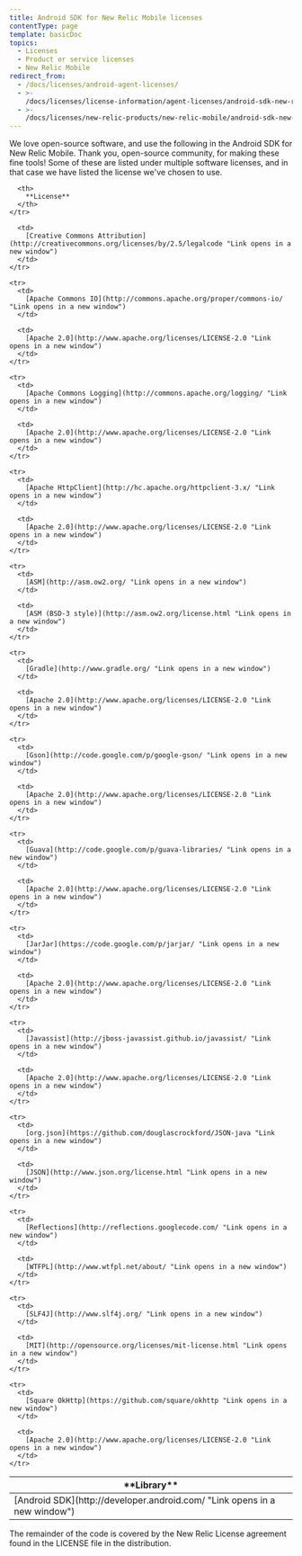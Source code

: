 ```yaml
---
title: Android SDK for New Relic Mobile licenses
contentType: page
template: basicDoc
topics:
  - Licenses
  - Product or service licenses
  - New Relic Mobile
redirect_from:
  - /docs/licenses/android-agent-licenses/
  - >-
    /docs/licenses/license-information/agent-licenses/android-sdk-new-relic-mobile-licenses/
  - >-
    /docs/licenses/new-relic-products/new-relic-mobile/android-sdk-new-relic-mobile-licenses/
---
```


We love open-source software, and use the following in the Android SDK for New Relic Mobile. Thank you, open-source community, for making these fine tools! Some of these are listed under multiple software licenses, and in that case we have listed the license we've chosen to use.

<Table>
  <thead>
    <tr>
      <th width={250}>
        **Library**
      </th>

      <th>
        **License**
      </th>
    </tr>
  </thead>

  <tbody>
    <tr>
      <td>
        [Android SDK](http://developer.android.com/ "Link opens in a new window")
      </td>

      <td>
        [Creative Commons Attribution](http://creativecommons.org/licenses/by/2.5/legalcode "Link opens in a new window")
      </td>
    </tr>

    <tr>
      <td>
        [Apache Commons IO](http://commons.apache.org/proper/commons-io/ "Link opens in a new window")
      </td>

      <td>
        [Apache 2.0](http://www.apache.org/licenses/LICENSE-2.0 "Link opens in a new window")
      </td>
    </tr>

    <tr>
      <td>
        [Apache Commons Logging](http://commons.apache.org/logging/ "Link opens in a new window")
      </td>

      <td>
        [Apache 2.0](http://www.apache.org/licenses/LICENSE-2.0 "Link opens in a new window")
      </td>
    </tr>

    <tr>
      <td>
        [Apache HttpClient](http://hc.apache.org/httpclient-3.x/ "Link opens in a new window")
      </td>

      <td>
        [Apache 2.0](http://www.apache.org/licenses/LICENSE-2.0 "Link opens in a new window")
      </td>
    </tr>

    <tr>
      <td>
        [ASM](http://asm.ow2.org/ "Link opens in a new window")
      </td>

      <td>
        [ASM (BSD-3 style)](http://asm.ow2.org/license.html "Link opens in a new window")
      </td>
    </tr>

    <tr>
      <td>
        [Gradle](http://www.gradle.org/ "Link opens in a new window")
      </td>

      <td>
        [Apache 2.0](http://www.apache.org/licenses/LICENSE-2.0 "Link opens in a new window")
      </td>
    </tr>

    <tr>
      <td>
        [Gson](http://code.google.com/p/google-gson/ "Link opens in a new window")
      </td>

      <td>
        [Apache 2.0](http://www.apache.org/licenses/LICENSE-2.0 "Link opens in a new window")
      </td>
    </tr>

    <tr>
      <td>
        [Guava](http://code.google.com/p/guava-libraries/ "Link opens in a new window")
      </td>

      <td>
        [Apache 2.0](http://www.apache.org/licenses/LICENSE-2.0 "Link opens in a new window")
      </td>
    </tr>

    <tr>
      <td>
        [JarJar](https://code.google.com/p/jarjar/ "Link opens in a new window")
      </td>

      <td>
        [Apache 2.0](http://www.apache.org/licenses/LICENSE-2.0 "Link opens in a new window")
      </td>
    </tr>

    <tr>
      <td>
        [Javassist](http://jboss-javassist.github.io/javassist/ "Link opens in a new window")
      </td>

      <td>
        [Apache 2.0](http://www.apache.org/licenses/LICENSE-2.0 "Link opens in a new window")
      </td>
    </tr>

    <tr>
      <td>
        [org.json](https://github.com/douglascrockford/JSON-java "Link opens in a new window")
      </td>

      <td>
        [JSON](http://www.json.org/license.html "Link opens in a new window")
      </td>
    </tr>

    <tr>
      <td>
        [Reflections](http://reflections.googlecode.com/ "Link opens in a new window")
      </td>

      <td>
        [WTFPL](http://www.wtfpl.net/about/ "Link opens in a new window")
      </td>
    </tr>

    <tr>
      <td>
        [SLF4J](http://www.slf4j.org/ "Link opens in a new window")
      </td>

      <td>
        [MIT](http://opensource.org/licenses/mit-license.html "Link opens in a new window")
      </td>
    </tr>

    <tr>
      <td>
        [Square OkHttp](https://github.com/square/okhttp "Link opens in a new window")
      </td>

      <td>
        [Apache 2.0](http://www.apache.org/licenses/LICENSE-2.0 "Link opens in a new window")
      </td>
    </tr>
  </tbody>
</Table>

The remainder of the code is covered by the New Relic License agreement found in the LICENSE file in the distribution.
